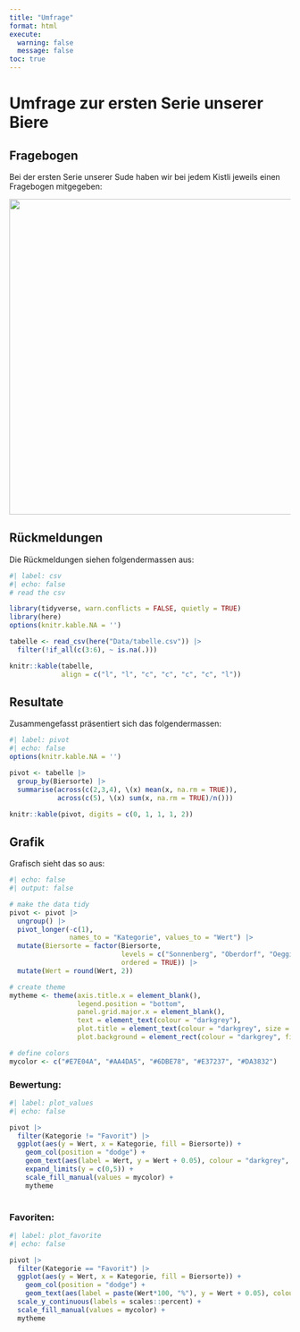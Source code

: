 ```yaml
---
title: "Umfrage"
format: html
execute: 
  warning: false
  message: false
toc: true
---
```


# Umfrage zur ersten Serie unserer Biere

## Fragebogen

Bei der ersten Serie unserer Sude haben wir bei jedem Kistli jeweils einen Fragebogen mitgegeben:

![](images/degu.png){fig-align="center" width="564"}

## Rückmeldungen

Die Rückmeldungen siehen folgendermassen aus:

```r
#| label: csv
#| echo: false
# read the csv

library(tidyverse, warn.conflicts = FALSE, quietly = TRUE)
library(here)
options(knitr.kable.NA = '')

tabelle <- read_csv(here("Data/tabelle.csv")) |> 
  filter(!if_all(c(3:6), ~ is.na(.)))

knitr::kable(tabelle,
             align = c("l", "l", "c", "c", "c", "c", "l"))
```

## Resultate

Zusammengefasst präsentiert sich das folgendermassen:

```r
#| label: pivot
#| echo: false
options(knitr.kable.NA = '')

pivot <- tabelle |> 
  group_by(Biersorte) |> 
  summarise(across(c(2,3,4), \(x) mean(x, na.rm = TRUE)),
            across(c(5), \(x) sum(x, na.rm = TRUE)/n()))

knitr::kable(pivot, digits = c(0, 1, 1, 1, 2))
```

## Grafik

Grafisch sieht das so aus:
```r
#| echo: false
#| output: false

# make the data tidy
pivot <- pivot |> 
  ungroup() |> 
  pivot_longer(-c(1),
               names_to = "Kategorie", values_to = "Wert") |> 
  mutate(Biersorte = factor(Biersorte,
                            levels = c("Sonnenberg", "Oberdorf", "Oeggisbüel", "Isisbüel", "Ludretikon"),
                            ordered = TRUE)) |> 
  mutate(Wert = round(Wert, 2))

# create theme
mytheme <- theme(axis.title.x = element_blank(),
                 legend.position = "bottom",
                 panel.grid.major.x = element_blank(),
                 text = element_text(colour = "darkgrey"),
                 plot.title = element_text(colour = "darkgrey", size = 11, hjust = 0.5),
                 plot.background = element_rect(colour = "darkgrey", fill=NA, linewidth =.5) )

# define colors
mycolor <- c("#E7E04A", "#AA4DA5", "#6DBE78", "#E37237", "#DA3832")
```


### Bewertung:

```r
#| label: plot_values
#| echo: false

pivot |>
  filter(Kategorie != "Favorit") |> 
  ggplot(aes(y = Wert, x = Kategorie, fill = Biersorte)) +
    geom_col(position = "dodge") +
    geom_text(aes(label = Wert, y = Wert + 0.05), colour = "darkgrey", position = position_dodge(0.9), vjust = 0) +
    expand_limits(y = c(0,5)) +
    scale_fill_manual(values = mycolor) +
    mytheme
  
```

### Favoriten:

```r
#| label: plot_favorite
#| echo: false

pivot |> 
  filter(Kategorie == "Favorit") |> 
  ggplot(aes(y = Wert, x = Kategorie, fill = Biersorte)) +
    geom_col(position = "dodge") +
    geom_text(aes(label = paste(Wert*100, "%"), y = Wert + 0.05), colour = "darkgrey", position = position_dodge(0.9), vjust = 0) +
  scale_y_continuous(labels = scales::percent) +
  scale_fill_manual(values = mycolor) +
  mytheme
  
```